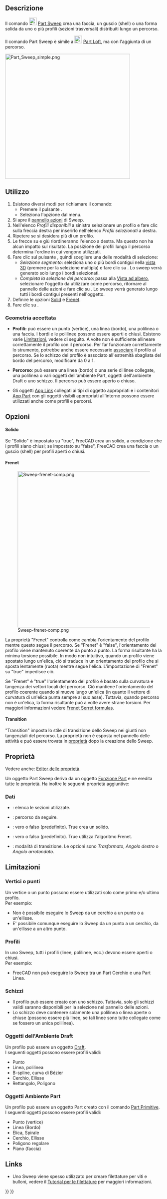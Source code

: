 <languages/>

{{Docnav/it
|[[Part_Loft/it|Loft]]
|[[Part_Section/it|Seziona]]
|[[Part_Workbench/it|Part]]
|IconL=Part_Loft.svg
|IconR=Part_Section.svg
|IconC=Workbench_Part.svg
}}

{{GuiCommand/it
|Name=Part Sweep
|Name/it=Part Sweep
|MenuLocation=Parte → Sweep...
|Workbenches=[[Part_Workbench/it|Part]]
|SeeAlso=[[Part_Loft/it|Part Loft]]
}}

<span id="Description"></span>
==Descrizione== 

Il comando [[Image:Part_Sweep.svg|24px]] [[Part_Sweep/it|Part Sweep]] crea una faccia, un guscio (shell) o una forma solida da uno o più profili (sezioni trasversali) distribuiti lungo un percorso.

Il comando Part Sweep è simile a [[Image:Part_Loft.svg|24px]] [[Part_Loft/it|Part Loft]], ma con l'aggiunta di un percorso.

[[File:Part_Sweep_simple.png|400px]]
{{Caption|Un'estrusione solida generata da un singolo profilo (A) distribuito lungo un percorso (B)}}

<span id="Usage"></span>
==Utilizzo== 

# Esistono diversi modi per richiamare il comando:
#* Premere il pulsante {{Button|[[Image:Part_Sweep.svg|16px]] [[Part_Sweep/it|Sweep...]]}}.
#* Seleziona l'opzione {{MenuCommand|Parte → [[Image:Part_Sweep.svg|16px]] Sweep...}} dal menu.
# Si apre il [[Task_panel/it|pannello azioni]] di Sweep.
# Nell'elenco ''Profili disponibili'' a sinistra selezionare un profilo e fare clic sulla freccia destra per inserirlo nell'elenco ''Profili selezionati'' a destra.
# Ripetere se si desidera più di un profilo.
# Le frecce su e giù riordineranno l'elenco a destra. Ma questo non ha alcun impatto sul risultato. La posizione dei profili lungo il percorso determina l'ordine in cui vengono utilizzati.
# Fare clic sul pulsante {{Button|Percorso Sweep}}, quindi scegliere una delle modalità di selezione:
#* ''Selezione segmento'': seleziona uno o più bordi contigui nella [[3D_view/it|vista 3D]] (premere {{KEY|CTRL}} per la selezione multipla) e fare clic su {{Button|Fatto}}. Lo sweep verrà generato solo lungo i bordi selezionati.
#* ''Completa la selezione del percorso'': passa alla [[Tree_view/it|Vista ad albero]], selezionare l'oggetto da utilizzare come percorso, ritornare al pannello delle azioni e fare clic su {{Button|Fine}}. Lo sweep verrà generato lungo tutti i bordi contigui presenti nell'oggetto.
# Definire le opzioni [[#Solid|Solid]] e [[#Frenet|Frenet]].
# Fare clic su {{Button|OK}}.

<span id="Accepted_geometry"></span>
===Geometria accettata===

* '''Profili:''' può essere un punto (vertice), una linea (bordo), una polilinea o una faccia. I bordi e le polilinee possono essere aperti o chiusi. Esistono varie [[#Limitazioni|Limitazioni]], vedere di seguito. A volte non è sufficiente allineare correttamente il profilo con il percorso. Per far funzionare correttamente lo strumento, potrebbe anche essere necessario [[Part_EditAttachment/it|associare]] il profilo al percorso. Se lo schizzo del profilo è associato all'estremità sbagliata del bordo del percorso, modificare {{PropertyData|Map Path Parameter}} da 0 a 1.

* '''Percorso''': può essere una linea (bordo) o una serie di linee collegate, una polilinea o vari oggetti dell'ambiente Part, oggetti dell'ambiente Draft o uno schizzo. Il percorso può essere aperto o chiuso.

* Gli oggetti [[App_Link/it|App Link]] collegati ai tipi di oggetto appropriati e i contenitori [[App_Part/it|App Part]] con gli oggetti visibili appropriati all'interno possono essere utilizzati anche come profili e percorsi. {{Version/it|0.20}}

<span id="Options"></span>
==Opzioni==

<span id="Solid"></span>
====Solido====

Se "Solido" è impostato su "true", FreeCAD crea un solido, a condizione che i profili siano chiusi; se impostato su "false", FreeCAD crea una faccia o un guscio (shell) per profili aperti o chiusi.

====Frenet====

[[File:Sweep-frenet-comp.png|500px|right]]

La proprietà "Frenet" controlla come cambia l'orientamento del profilo mentre questo segue il percorso. Se "Frenet" è "false", l'orientamento del profilo viene mantenuto coerente da punto a punto. La forma risultante ha la minima torsione possibile. In modo non intuitivo, quando un profilo viene spostato lungo un'elica, ciò si traduce in un orientamento del profilo che si sposta lentamente (ruota) mentre segue l'elica. L'impostazione di "Frenet" su "true" impedisce ciò.

Se "Frenet" è "true" l'orientamento del profilo è  basato sulla curvatura e tangenza dei vettori locali del percorso. Ciò mantiene l'orientamento del profilo coerente quando si muove lungo un'elica (in quanto il vettore di curvatura di un'elica punta sempre al suo asse). Tuttavia, quando percorso non è un'elica, la forma risultante può a volte avere strane torsioni. Per maggiori informazioni vedere [http://en.wikipedia.org/wiki/Frenet%E2%80%93Serret_formulas Frenet Serret formulas].

====Transition====

"Transition" imposta lo stile di transizione dello Sweep nei giunti non tangenziali del percorso. La proprietà non è esposta nel pannello delle attività e può essere trovata in [[Property_editor/it|proprietà]] dopo la creazione dello Sweep.

<span id="Properties"></span>
==Proprietà==

Vedere anche: [[Property_editor/it|Editor delle proprietà]].

Un oggetto Part Sweep deriva da un oggetto [[Part_Feature/it|Funzione Part]] e ne eredita tutte le proprietà. Ha inoltre le seguenti proprietà aggiuntive:

<span id="Data"></span>
===Dati===

{{TitleProperty|Sweep}}

* {{PropertyData|Sections|LinkList}}: elenca le sezioni utilizzate.
* {{PropertyData|Spine|LinkSub}}: percorso da seguire.
* {{PropertyData|Solid|Bool}}: vero o falso (predefinito). True crea un solido.
* {{PropertyData|Frenet|Bool}}: vero o falso (predefinito). True utilizza l'algoritmo Frenet.
* {{PropertyData|Transition|Enumeration}}: modalità di transizione. Le opzioni sono ''Trasformato'', ''Angolo destro'' o ''Angolo arrotondato''.

<span id="Limitations"></span>
==Limitazioni==

<span id="Vertex_or_point"></span>
===Vertici o punti===

Un vertice o un punto possono essere utilizzati solo come primo e/o ultimo profilo.<br>
Per esempio:
* Non è possibile eseguire lo Sweep da un cerchio a un punto o a un'ellisse.
* E' possibile comunque eseguire lo Sweep da un punto a un cerchio, da un'ellisse a un altro punto.

<span id="Profiles"></span>
===Profili===

In uno Sweep, tutti i profili (linee, polilinee, ecc.) devono essere aperti o chiusi.<br>
Per esempio:
* FreeCAD non può eseguire lo Sweep tra un Part Cerchio  e una Part Linea.

<span id="Sketches"></span>
===Schizzi===

* Il profilo può essere creato con uno schizzo. Tuttavia, solo gli schizzi validi saranno disponibili per la selezione nel pannello delle azioni.
* Lo schizzo deve contenere solamente una polilinea o  linea aperte o chiuse (possono essere più linee, se tali linee sono tutte collegate come se fossero un unica polilinea).

<span id="Draft_Workbench_objects"></span>
===Oggetti dell'Ambiente Draft===

Un profilo può essere un oggetto [[Draft_Workbench/it|Draft]].<br>
I seguenti oggetti possono essere profili validi:
* Punto
* Linea, polilinea
* B-spline, curva di Bézier
* Cerchio, Ellisse
* Rettangolo, Poligono

<span id="Part_Workbench_objects"></span>
===Oggetti Ambiente Part===

Un profilo può essere un oggetto Part creato con il comando [[Part_Primitives/it|Part Primitive]].<br>
I seguenti oggetti possono essere profili validi:
* Punto (vertice)
* Linea (Bordo)
* Elica, Spirale
* Cerchio, Ellisse
* Poligono regolare
* Piano (faccia)

==Links==

* Uno Sweep viene spesso utilizzato per creare filettature per viti e bulloni, vedere il [[Thread_for_Screw_Tutorial/it|Tutorial per le filettature]] per maggiori informazioni.


{{Docnav/it
|[[Part_Loft/it|Loft]]
|[[Part_Section/it|Seziona]]
|[[Part_Workbench/it|Part]]
|IconL=Part_Loft.svg
|IconR=Part_Section.svg
|IconC=Workbench_Part.svg
}}

{{Part Tools navi{{#translation:}}}}
{{Userdocnavi{{#translation:}}}}